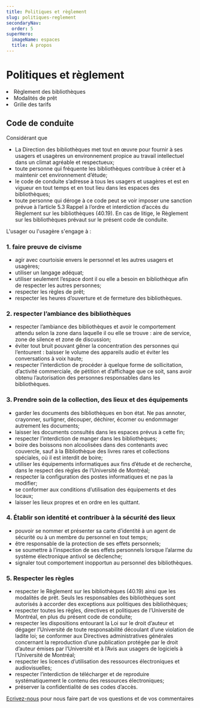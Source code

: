 ```yaml
---
title: Politiques et règlement
slug: politiques-reglement
secondaryNav:
  order: 5
superHero:
  imageName: espaces
  title: À propos
---
```



# Politiques et règlement

<Liste variant="fleche">
    <li><Link to="https://secretariatgeneral.umontreal.ca/public/secretariatgeneral/documents/doc_officiels/reglements/administration/ges40_19-reglement-bibliotheques.pdf">Règlement des bibliothèques</Link></li>
    <li><Link to="../../obtenir/pret-renouvellement-retour/">Modalités de prêt</Link></li>
    <li><Link to="/obtenir/grille-tarifs">Grille des tarifs</Link></li>
  </Liste>


## Code de conduite

Considérant que

- La Direction des bibliothèques met tout en œuvre pour fournir à ses usagers et usagères un environnement propice au travail intellectuel dans un climat agréable et respectueux;
- toute personne qui fréquente les bibliothèques contribue à créer et à maintenir cet environnement d’étude;
- le code de conduite s’adresse à tous les usagers et usagères et est en vigueur en tout temps et en tout lieu dans les espaces des bibliothèques;
- toute personne qui déroge à ce code peut se voir imposer une sanction prévue à l’article 5.3 Rappel à l’ordre et interdiction d’accès du Règlement sur les bibliothèques (40.19). En cas de litige, le Règlement sur les bibliothèques prévaut sur le présent code de conduite.

L'usager ou l'usagère s'engage à :

### 1. faire preuve de civisme

- agir avec courtoisie envers le personnel et les autres usagers et usagères;
- utiliser un langage adéquat;
- utiliser seulement l’espace dont il ou elle a besoin en bibliothèque afin de respecter les autres personnes;
- respecter les règles de prêt;
- respecter les heures d’ouverture et de fermeture des bibliothèques.

### 2. respecter l’ambiance des bibliothèques

- respecter l’ambiance des bibliothèques et avoir le comportement attendu selon la zone dans laquelle il ou elle se trouve : aire de service, zone de silence et zone de discussion;
- éviter tout bruit pouvant gêner la concentration des personnes qui l’entourent : baisser le volume des appareils audio et éviter les conversations à voix haute;
- respecter l’interdiction de procéder à quelque forme de sollicitation, d’activité commerciale, de pétition et d’affichage que ce soit, sans avoir obtenu l’autorisation des personnes responsables dans les bibliothèques.

### 3. Prendre soin de la collection, des lieux et des équipements

- garder les documents des bibliothèques en bon état. Ne pas annoter, crayonner, surligner, découper, déchirer, écorner ou endommager autrement les documents;
- laisser les documents consultés dans les espaces prévus à cette fin;
- respecter l’interdiction de manger dans les bibliothèques;
- boire des boissons non alcoolisées dans des contenants avec couvercle, sauf à la Bibliothèque des livres rares et collections spéciales, où il est interdit de boire;
- utiliser les équipements informatiques aux fins d’étude et de recherche, dans le respect des règles de l’Université de Montréal;
- respecter la configuration des postes informatiques et ne pas la modifier;
- se conformer aux conditions d’utilisation des équipements et des locaux;
- laisser les lieux propres et en ordre en les quittant.

### 4. Établir son identité et contribuer à la sécurité des lieux

- pouvoir se nommer et présenter sa carte d’identité à un agent de sécurité ou à un membre du personnel en tout temps;
- être responsable de la protection de ses effets personnels;
- se soumettre à l’inspection de ses effets personnels lorsque l’alarme du système électronique antivol se déclenche;
- signaler tout comportement inopportun au personnel des bibliothèques.

### 5. Respecter les règles

- respecter le Règlement sur les bibliothèques (40.19) ainsi que les modalités de prêt. Seuls les responsables des bibliothèques sont autorisés à accorder des exceptions aux politiques des bibliothèques;
- respecter toutes les règles, directives et politiques de l’Université de Montréal, en plus du présent code de conduite;
- respecter les dispositions entourant la Loi sur le droit d’auteur et dégager l’Université de toute responsabilité découlant d’une violation de ladite loi; se conformer aux Directives administratives générales concernant la reproduction d’une publication protégée par le droit d’auteur émises par l’Université et à l’Avis aux usagers de logiciels à l’Université de Montréal;
- respecter les licences d’utilisation des ressources électroniques et audiovisuelles;
- respecter l’interdiction de télécharger et de reproduire systématiquement le contenu des ressources électroniques;
- préserver la confidentialité de ses codes d’accès.

[Ecrivez-nous](mailto:unequestion@bib.umontreal.ca) pour nous faire part de vos questions et de vos commentaires
